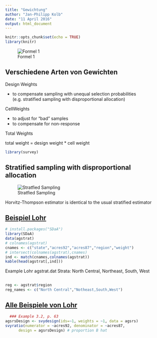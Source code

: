 ```yaml
---
title: "Gewichtung"
author: "Jan-Philipp Kolb"
date: "11 April 2016"
output: html_document
---
```


```r
knitr::opts_chunk$set(echo = TRUE)
library(knitr)
```

![Formel 1](figure/Cider_Formel1.PNG)

## Verschiedene Arten von Gewichten

Design Weights

- to compensate sampling with unequal
selection probabilities (e.g. stratified
sampling with disproportional allocation)

CellWeights

- to adjust for “bad” samples
- to compensate for non-response

Total Weights

total weight = design weight * cell weight

```r
library(survey)
```



## Stratified sampling with disproportional allocation

![Stratfied Sampling](figure/StratfiedSampling.PNG)

Horvitz-Thompson estimator is identical to the usual stratified estimator

## [Beispiel Lohr](http://www.stat.purdue.edu/~jennings/stat522/datasets/index.html)

```r
# install.packages("SDaA")
library(SDaA)
data(agstrat)
# colnames(agstrat)
cnames <- c("state","acres92","acres87","region","weight")
# intersect(colnames(agstrat),cnames)
ind <- match(cnames,colnames(agstrat))
kable(head(agstrat[,ind]))
```

Example Lohr agstrat.dat
Strata: North Central, Northeast, South, West

## 

```r
reg <- agstrat$region
reg_names <- c("North Central","Notheast,South,West")
```


## [Alle Beispiele von Lohr](https://r-forge.r-project.org/scm/viewvc.php/*checkout*/pkg/inst/doc/SDaA_using_survey.Rnw?revision=24&root=sda&pathrev=24)

```r
  ### Example 3.2, p. 63 
agsrsDesign <- svydesign(ids=~1, weights = ~1, data = agsrs)
svyratio(numerator = ~acres92, denominator = ~acres87, 
      design = agsrsDesign) # proportion B hat
```


